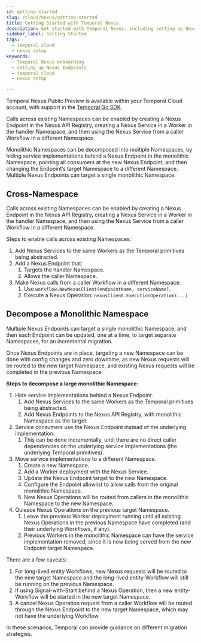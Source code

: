 ```yaml
---
id: getting-started
slug: /cloud/nexus/getting-started
title: Getting Started with Temporal Nexus
description: Get started with Temporal Nexus, including setting up Nexus Endpoints and integrating Nexus into your Temporal Workflows.
sidebar_label: Getting Started
tags:
  - temporal cloud
  - nexus setup
keywords:
  - Temporal Nexus onboarding
  - setting up Nexus Endpoints
  - temporal cloud
  - nexus setup

---
```


Temporal Nexus Public Preview is available within your Temporal Cloud account, with support in the [Temporal Go SDK](/develop/go).

Calls across existing Namespaces can be enabled by creating a Nexus Endpoint in the Nexus API Registry, creating a Nexus Service in a Worker in the handler Namespace, and then using the Nexus Service from a caller Workflow in a different Namespace.

Monolithic Namespaces can be decomposed into multiple Namespaces, by hiding service implementations behind a Nexus Endpoint in the monolithic Namespace, pointing all consumers at the new Nexus Endpoint, and then changing the Endpoint’s target Namespace to a different Namespace. Multiple Nexus Endpoints can target a single monolithic Namespace.

## Cross-Namespace

Calls across existing Namespaces can be enabled by creating a Nexus Endpoint in the Nexus API Registry, creating a Nexus Service in a Worker in the handler Namespace, and then using the Nexus Service from a caller Workflow in a different Namespace.

Steps to enable calls across existing Namespaces:

1. Add Nexus Services to the same Workers as the Temporal primitives being abstracted. 
2. Add a Nexus Endpoint that:  
   1. Targets the handler Namespace. 
   2. Allows the caller Namespace.  
3. Make Nexus calls from a caller Workflow in a different Namespace.  
   1. Use `workflow.NewNexusClient(endpointName, serviceName)`.  
   2. Execute a Nexus Operation: `nexusClient.ExecutionOperation(...)`

## Decompose a Monolithic Namespace

Multiple Nexus Endpoints can target a single monolithic Namespace, and then each Endpoint can be updated, one at a time, to target separate Namespaces, for an incremental migration. 

Once Nexus Endpoints are in place, targeting a new Namespace can be done with config changes and zero downtime, as new Nexus requests will be routed to the new target Namespace, and existing Nexus requests will be completed in the previous Namespace.

**Steps to decompose a large monolithic Namespace:**

1. Hide service implementations behind a Nexus Endpoint. 
   1. Add Nexus Services to the same Workers as the Temporal primitives being abstracted. 
   2. Add Nexus Endpoints to the Nexus API Registry, with monolithic Namespace as the target. 
2. Service consumers use the Nexus Endpoint instead of the underlying implementation.  
   1. This can be done incrementally, until there are no direct caller dependencies on the underlying service implementations (the underlying Temporal primitives). 
3. Move service implementations to a different Namespace.
   1. Create a new Namespace.
   2. Add a Worker deployment with the Nexus Service.  
   3. Update the Nexus Endpoint target to the new Namespace. 
   4. Configure the Endpoint allowlist to allow calls from the original monolithic Namespace.  
   5. New Nexus Operations will be routed from callers in the monolithic Namespace to the new Namespace.  
4. Quiesce Nexus Operations on the previous target Namespace.
   1. Leave the previous Worker deployment running until all existing Nexus Operations in the previous Namespace have completed (and their underlying Workflows, if any).  
   2. Previous Workers in the monolithic Namespace can have the service implementation removed, since it is now being served from the new Endpoint target Namespace.

There are a few caveats:
   1. For long-lived entity Workflows, new Nexus requests will be routed to the new target Namespace and the long-lived entity-Workflow will still be running on the previous Namespace.
   2. If using Signal-with-Start behind a Nexus Operation, then a new entity-Workflow will be started in the new target Namespace.
   3. A cancel Nexus Operation request from a caller Workflow will be routed through the Nexus Endpoint to the new target Namespace, which may not have the underlying Workflow.

In these scenarios, Temporal can provide guidance on different migration strategies.
